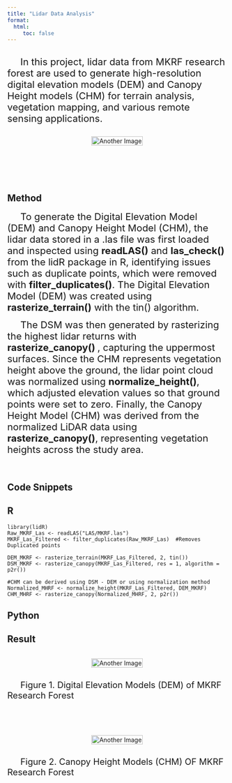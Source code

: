 ```yaml
---
title: "Lidar Data Analysis"
format: 
  html:
     toc: false
---
```




## 
 <span style="font-size: 22px;"><span style="margin-right: 30px;"></span> In this project, lidar data from MKRF research forest are used to generate high-resolution digital elevation models (DEM) and Canopy Height models (CHM) for terrain analysis, vegetation mapping, and various remote sensing applications. </span><br>

<div style="display: flex; justify-content: center; gap: 0px;">
  <img src="images/Las_File_Demo.gif" alt="Another Image" width="100%">
</div><br><br><br>


## Method
 <span style="font-size: 22px;"><span style="margin-right: 30px;"></span> To generate the Digital Elevation Model (DEM) and Canopy Height Model (CHM), the lidar data stored in a .las file was first loaded and inspected using <strong>readLAS()</strong> and <strong>las_check()</strong> from the lidR package in R, identifying issues such as duplicate points, which were removed with <strong>filter_duplicates()</strong>. The Digital Elevation Model (DEM) was created using  <strong>rasterize_terrain()</strong> with the tin() algorithm.</span><br>
 
  <span style="font-size: 22px;"><span style="margin-right: 30px;"></span> The DSM was then generated by rasterizing the highest lidar returns with <strong>rasterize_canopy() </strong>, capturing the uppermost surfaces. Since the CHM represents vegetation height above the ground, the lidar point cloud was normalized using <strong>normalize_height()</strong>, which adjusted elevation values so that ground points were set to zero. Finally, the Canopy Height Model (CHM) was derived from the normalized LiDAR data using <strong>rasterize_canopy()</strong>, representing vegetation heights across the study area.</span><br>
  

<span style="font-size: 22px;"><span style="margin-right: 30px;"></span>    </span><br>


## Code Snippets
::: {.panel-tabset group="language"}
## R

``` (.r)
library(lidR)
Raw_MKRF_Las <- readLAS("LAS/MKRF.las")
MKRF_Las_Filtered <- filter_duplicates(Raw_MKRF_Las)  #Removes Duplicated points

DEM_MKRF <- rasterize_terrain(MKRF_Las_Filtered, 2, tin())
DSM_MKRF <- rasterize_canopy(MKRF_Las_Filtered, res = 1, algorithm = p2r())

#CHM can be derived using DSM - DEM or using normalization method
Normalized_MHRF <- normalize_height(MKRF_Las_Filtered, DEM_MKRF)
CHM_MHRF <- rasterize_canopy(Normalized_MHRF, 2, p2r())
```
## Python
:::

## Result

<div style="display: flex; justify-content: center; gap: 0px;">
  <img src="images/DEM.jpg" alt="Another Image" width="100%">
</div>
 <span style="font-size: 20px;"><span style="margin-right: 30px;"></span> Figure 1. Digital Elevation Models (DEM) of MKRF Research Forest</span><br><br><br><br>

<div style="display: flex; justify-content: center; gap: 0px;">
  <img src="images/CMH.jpg" alt="Another Image" width="100%">
</div>
 <span style="font-size: 20px;"><span style="margin-right: 30px;"></span> Figure 2. Canopy Height Models (CHM) OF MKRF Research Forest</span><br><br><br><br>
